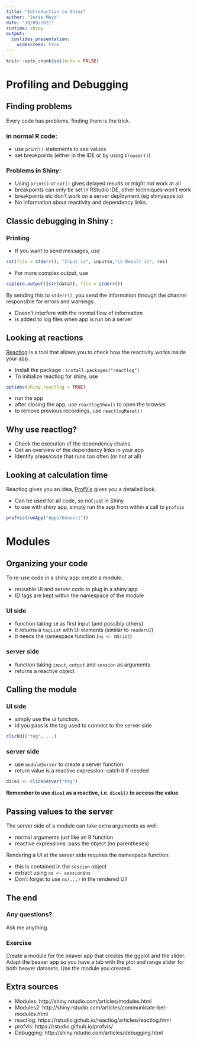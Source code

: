 ```yaml
---
title: "Introduction to Shiny"
author: "Joris Meys"
date: "10/09/2021"
runtime: shiny
output: 
  ioslides_presentation:
    widescreen: true
---
```

  
```r
knitr::opts_chunk$set(echo = FALSE)
```

# Profiling and Debugging

## Finding problems

Every code has problems, finding them is the trick.

### in normal R code:

 - use `print()` statements to see values
 - set breakpoints (either in the IDE or by using `browser()`)

### Problems in Shiny:

 - Using `print()` or `cat()` gives delayed results or might not work at all
 - breakpoints can only be set in RStudio IDE, other techniques won't work
 - breakpoints etc don't work on a server deployment (eg shinyapps.io)
 - No information about reactivity and dependency links.

## Classic debugging in Shiny :

### Printing

 - If you want to send messages, use
```r
cat(file = stderr(), "Input is", input$n,"\n Result is", res)
```
 - For more complex output, use
```r
capture.output({str(data)}, file = stderr())
```

By sending this to `stderr()`, you send the information through the channel
responsible for errors and warnings.

 - Doesn't interfere with the normal flow of information
 - is added to log files when app is run on a server

## Looking at reactions

[Reactlog](https://rstudio.github.io/reactlog/articles/reactlog.html) is a tool
that allows you to check how the reactivity works inside your app.

 - Install the package : `install.packages("reactlog")`
 - To initialize reactlog for shiny, use
```r
options(shiny.reactlog = TRUE)
```
 - run the app
 - after closing the app, use `reactlogShow()` to open the browser
 - to remove previous recordings, use `reactlogReset()`

## Why use reactlog?

 - Check the execution of the dependency chains.
 - Get an overview of the dependency links in your app
 - Identify areas/code that runs too often (or not at all)

## Looking at calculation time 

Reactlog gives you an idea, [ProfVis](https://rstudio.github.io/profvis/)
gives you a detailed look.

 - Can be used for all code, so not just in Shiny
 - to use with shiny app, simply run the app from within a call to `profvis`
 
```r
profvis(runApp("Apps/beaver1"))
```

# Modules

## Organizing your code

To re-use code in a shiny app: create a module.

 - reusable UI and server code to plug in a shiny app
 - ID tags are kept within the namespace of the module

### UI side

 - function taking `id` as first input (and possibly others)
 - it returns a `tagList` with UI elements (similar to `renderUI`)
 - it needs the namespace function (`ns <- NS(id)`)
 
### server side

 - function taking `input`, `output` and `session` as arguments
 - returns a reactive object 
 
## Calling the module

### UI side

 - simply use the ui function.
 - id you pass is the tag used to connect to the server side

```r
clickUI("tag", ...)
```

### server side

 - use `moduleServer` to create a server function
 - return value is a reactive expression: catch it if needed
 
```r
dice1 <- clickServer("tag")
```

**Remember to use `dice1` as a reactive, i.e. `dice1()` to access the value**

## Passing values to the server

The server side of a module can take extra arguments as well:

 - normal arguments just like an R function
 - reactive expressions: pass the object (no parentheses)
 
Rendering a UI at the server side requires the namespace function:

 - this is contained in the `session` object
 - extract using `ns <- session$ns`
 - Don't forget to use `ns(...)` in the rendered UI!

## The end

### Any questions?

Ask me anything.

### Exercise

Create a module for the beaver app that creates the ggplot and the slider.
Adapt the beaver app so you have a tab with the plot and range slider for
both beaver datasets. Use the module you created.

## Extra sources

 - Modules: http://shiny.rstudio.com/articles/modules.html
 - Modules2: http://shiny.rstudio.com/articles/communicate-bet-modules.html
 - reactlog: https://rstudio.github.io/reactlog/articles/reactlog.html
 - profvis: https://rstudio.github.io/profvis/
 - Debugging: http://shiny.rstudio.com/articles/debugging.html
